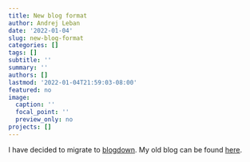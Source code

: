 ```yaml
---
title: New blog format
author: Andrej Leban
date: '2022-01-04'
slug: new-blog-format
categories: []
tags: []
subtitle: ''
summary: ''
authors: []
lastmod: '2022-01-04T21:59:03-08:00'
featured: no
image:
  caption: ''
  focal_point: ''
  preview_only: no
projects: []
---
```



I have decided to migrate to [blogdown](https://bookdown.org/yihui/blogdown/).
My old blog can be found [here](https://andleb1.wordpress.com/).
